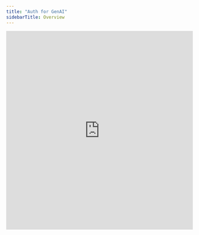 ```yaml
---
title: "Auth for GenAI"
sidebarTitle: Overview
---
```


<Frame>
  <iframe
    width="100%"
    height="537"
    src="https://www.youtube.com/embed/X22XNlRnHZU"
    title="Introducing: Auth for GenAI"
    frameborder="0"
    allow="accelerometer; autoplay; clipboard-write; encrypted-media; gyroscope; picture-in-picture; web-share"
    referrerpolicy="strict-origin-when-cross-origin"
    allowfullscreen
  />
</Frame>

<Card
  title="Secure your AI Agents and GenAI applications with robust user authentication, secure API access, human-in-the-loop controls, and fine-grained authorization for your data."
  icon="sparkles"
  iconType="solid"
  horizontal
/>

### User authentication

- Securely authenticate users in your GenAI applications using Auth0's [Universal Login](https://auth0.com/docs/authenticate/login/auth0-universal-login) with support for social, enterprise, and custom identity providers. This allows you to leverage robust standards like OAuth 2.0 and OpenID Connect to secure both interactive and headless AI agents. [Learn More](/user-authentication)

### Call your APIs on a user's behalf

- Enable AI agents to securely call your application's own APIs (first-party APIs) on behalf of a user using OAuth 2.0. This pattern ensures that the user's context is maintained, preventing agents from having broad, unrestricted access to all user data. [Learn More](/call-your-apis-on-users-behalf)

### Call other's APIs on a user's behalf using Token Vault

- Securely connect AI agents to external tools and services like Google, Slack, or GitHub. Our Token Vault feature manages the complexities of obtaining, storing, and refreshing API tokens, allowing your agents to interact with third-party APIs without handling sensitive credentials or API keys directly. [Learn More](/intro/token-vault)

### Asynchronous authorization

- Implement "human-in-the-loop" workflows for actions that are long-running or require user consent. Using standards like [CIBA (Client-Initiated Backchannel Authentication)](https://auth0.com/docs/get-started/authentication-and-authorization-flow/client-initiated-backchannel-authentication-flow), agents can request approval for sensitive operations via push notifications, SMS, or email, even when the user is not actively using the application. [Learn More](/asynchronous-authorization)

### Authorization for RAG

- Enforce fine-grained, document-level access control within your Retrieval Augmented Generation (RAG) pipelines using [Auth0 FGA](https://auth0.com/fine-grained-authorization). This ensures that when a Large Language Model (LLM) generates a response, it only uses data that the current user is authorized to see, preventing [sensitive data leakage](https://genai.owasp.org/llmrisk/llm022025-sensitive-information-disclosure/) and ensuring compliance. [Learn More](/authorization-for-rag)

## Get started

Follow our [quickstart guides](/get-started) for a step-by-step tutorial on implementing authentication and authorization in your GenAI applications.

## Sample applications

Explore our sample applications and templates

<Columns cols={3}>
<Card href="https://github.com/auth0-samples/auth0-assistant0" title="Assistant0" >
Assistant0, a Next.js based AI personal assistant that consolidates digital life by dynamically accessing multiple tools to help stay organized and efficient.

'NEXT.JS' 'VERCEL AI' 'LANGCHAIN'

</Card>
<Card href="https://github.com/auth0-samples/agent0" title="Agent0"  >
Agent0, a full-stack AI personal assistant powered by React and Fastify, that invokes your APIs using tool calls on a logged-in user's behalf.

`FASTIFY`

</Card>
<Card href="https://github.com/auth0-samples/auth0-ai-samples" title="AI Samples"  >
Explore our repository of sample applications showcasing Auth0's authentication and authorization capabilities in the context of generative AI applications.

`LANGCHAIN` `FASTAPI` `VERCEL AI` `LLAMAINDEX`

</Card>
</Columns>

## Frameworks & SDKs

Explore samples and SDKs for the different frameworks supported by Auth for GenAI.

<Columns cols={3}>
  <Card
    href="/javascript-sdk"
    icon="js"
    iconType="solid"
    horizontal
    title="JavaScript"
  />
  <Card
    href="/python-sdk"
    icon="python"
    iconType="solid"
    horizontal
    title="Python"
  />
  <Card
    href="/langchain-sdk"
    icon={
      <img
        src="https://mintlify-assets.b-cdn.net/auth0/langchain.svg"
        alt="LangChain"
      />
    }
    horizontal
    title="LangChain"
  />
  <Card
    href="/llamaindex-sdk"
    icon={
      <img
        src="https://mintlify-assets.b-cdn.net/auth0/llamadex.svg"
        alt="LlamaIndex"
      />
    }
    horizontal
    title="LlamaIndex"
  />
  <Card
    href="/vercel-ai-sdk"
    icon={
      <img
        src="https://mintlify-assets.b-cdn.net/auth0/vercel.svg"
        alt="Vercel AI"
      />
    }
    horizontal
    title="Vercel AI"
  />
  <Card
    href="/cloudflare-sdk"
    horizontal
    title="Cloudflare"
    icon={
      <img
        src="https://mintlify-assets.b-cdn.net/auth0/cloudflare.svg"
        alt="Cloudflare"
        height={48}
        width={48}
      />
    }
  />
  <Card
    href="/genkit-sdk"
    icon={
      <img
        src="https://mintlify-assets.b-cdn.net/auth0/genkit.svg"
        alt="Genkit"
      />
    }
    horizontal
    title="Genkit"
  />
</Columns>

## Developer Preview

Auth for GenAI provides a robust identity and access management platform designed on top of industry standards to secure every layer of your GenAI stack. We offer solutions for common challenges, such as insecurely hardcoded API keys, lack of user consent in agent-led workflows, and weak authorization in RAG pipelines.
Auth for GenAI works out of the box with popular AI frameworks like LangChain, LlamaIndex, Genkit, and the Vercel AI SDK, enabling developers to build and deploy secure AI-powered applications that users can trust.

<Columns cols={1}>
<Card href="https://dev.auth0.com/signup?onboard_app=genai" icon={<img src="https://mintlify-assets.b-cdn.net/auth0/bannerimage.png" alt="Developer Preview Program" />} title="Developer Preview Program">

Auth for GenAI is currently available in Developer Preview. Join today to start building secure GenAI applications and provide feedback to shape the platform's future.

</Card>
</Columns>

